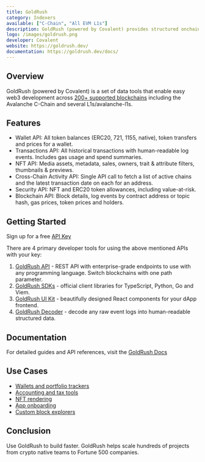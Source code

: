 ```yaml
---
title: GoldRush
category: Indexers
available: ["C-Chain", "All EVM L1s"]
description: GoldRush (powered by Covalent) provides structured onchain data for easy app development. 
logo: /images/goldrush.png
developer: Covalent
website: https://goldrush.dev/
documentation: https://goldrush.dev/docs/
---
```


## Overview

GoldRush (powered by Covalent) is a set of data tools that enable easy web3 development across [200+ supported blockchains](https://goldrush.dev/docs/networks) including the Avalanche C-Chain and several L1s/avalanche-l1s.

## Features
- Wallet API: All token balances (ERC20, 721, 1155, native), token transfers and prices for a wallet.
- Transactions API: All historical transactions with human-readable log events. Includes gas usage and spend summaries.
- NFT API: Media assets, metadata, sales, owners, trait & attribute filters, thumbnails & previews.
- Cross-Chain Activity API: Single API call to fetch a list of active chains and the latest transaction date on each for an address.
- Security API: NFT and ERC20 token allowances, including value-at-risk.
- Blockchain API: Block details, log events by contract address or topic hash, gas prices, token prices and holders.
## Getting Started
Sign up for a free [API Key](https://goldrush.dev/platform/auth/register/)

There are 4 primary developer tools for using the above mentioned APIs with your key:
1. [GoldRush API](https://goldrush.dev/docs/api/) - REST API with enterprise-grade endpoints to use with any programming language. Switch blockchains with one path parameter.
2. [GoldRush SDKs](https://goldrush.dev/docs/unified-api/sdk/) - official client libraries for TypeScript, Python, Go and Viem.
3. [GoldRush UI Kit](https://github.com/covalenthq/goldrush-kit/) - beautifully designed React components for your dApp frontend.
4. [GoldRush Decoder](https://github.com/covalenthq/goldrush-decoder/) - decode any raw event logs into human-readable structured data.

## Documentation
For detailed guides and API references, visit the [GoldRush Docs](https://goldrush.dev/docs/)

## Use Cases
- [Wallets and portfolio trackers](https://goldrush-wallet-portfolio-ui.vercel.app/)
- [Accounting and tax tools](https://bit.ly/crypto-tax-tool)
- [NFT rendering](https://goldrush-nft-gallery-ui.vercel.app/)
- [App onboarding](https://goldrush-wallet-portfolio-ui.vercel.app/activity/0xfc43f5f9dd45258b3aff31bdbe6561d97e8b71de/)
- [Custom block explorers](https://goldrush-block-explorer.vercel.app/)

## Conclusion
Use GoldRush to build faster. GoldRush helps scale hundreds of projects from crypto native teams to Fortune 500 companies.

